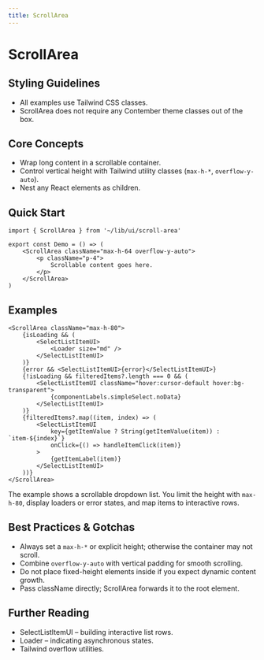 ```yaml
---
title: ScrollArea
---
```


<!-- Edited by human: false -->
<!-- Examples count: 2 -->
<!-- Source examples: 0 -->
<!-- Playground examples: 0 -->
<!-- External examples: 2 -->
<!-- Import examples: 2 -->

# ScrollArea
## Styling Guidelines
* All examples use Tailwind CSS classes.
* ScrollArea does not require any Contember theme classes out of the box.

## Core Concepts
* Wrap long content in a scrollable container.
* Control vertical height with Tailwind utility classes (`max-h-*`, `overflow-y-auto`).
* Nest any React elements as children.

## Quick Start
```tsx
import { ScrollArea } from '~/lib/ui/scroll-area'

export const Demo = () => (
	<ScrollArea className="max-h-64 overflow-y-auto">
		<p className="p-4">
			Scrollable content goes here.
		</p>
	</ScrollArea>
)
```
## Examples

```tsx
<ScrollArea className="max-h-80">
	{isLoading && (
		<SelectListItemUI>
			<Loader size="md" />
		</SelectListItemUI>
	)}
	{error && <SelectListItemUI>{error}</SelectListItemUI>}
	{!isLoading && filteredItems?.length === 0 && (
		<SelectListItemUI className="hover:cursor-default hover:bg-transparent">
			{componentLabels.simpleSelect.noData}
		</SelectListItemUI>
	)}
	{filteredItems?.map((item, index) => (
		<SelectListItemUI
			key={getItemValue ? String(getItemValue(item)) : `item-${index}`}
			onClick={() => handleItemClick(item)}
		>
			{getItemLabel(item)}
		</SelectListItemUI>
	))}
</ScrollArea>
```
The example shows a scrollable dropdown list. You limit the height with `max-h-80`, display loaders or error states, and map items to interactive rows.

## Best Practices & Gotchas
* Always set a `max-h-*` or explicit height; otherwise the container may not scroll.
* Combine `overflow-y-auto` with vertical padding for smooth scrolling.
* Do not place fixed-height elements inside if you expect dynamic content growth.
* Pass className directly; ScrollArea forwards it to the root element.

## Further Reading
* SelectListItemUI – building interactive list rows.
* Loader – indicating asynchronous states.
* Tailwind overflow utilities.

<!-- End of Generated Documentation -->
